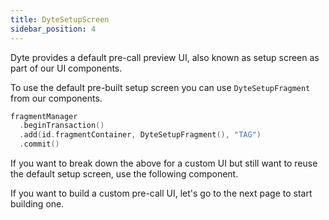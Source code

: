 ```yaml
---
title: DyteSetupScreen
sidebar_position: 4
---
```


Dyte provides a default pre-call preview UI, also known as setup screen as part of our UI components.

To use the default pre-built setup screen you can use `DyteSetupFragment` from our components.

```kotlin
fragmentManager
  .beginTransaction()
  .add(id.fragmentContainer, DyteSetupFragment(), "TAG")
  .commit()
```

If you want to break down the above for a custom UI but still want to reuse the default setup screen, use the following component.

If you want to build a custom pre-call UI, let's go to the next page to start building one.
